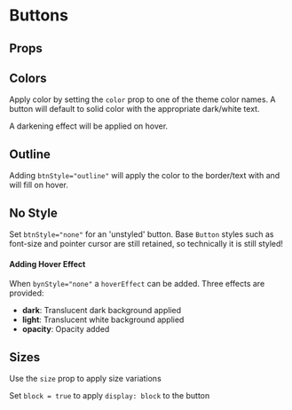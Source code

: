 
<Meta title="Buttons" component={Button} argTypes={stories.argTypes} />

# Buttons

<Description of={Button} />

<Canvas>
    <Story story={stories.AllProps} name="All Props" />
</Canvas>

## Props

<ArgsTable story="All Props" />

## Colors

Apply color by setting the `color` prop to one of the theme color names.
A button will default to solid color with the appropriate dark/white text.

A darkening effect will be applied on hover.

<Canvas>
    <Story story={stories.SolidColors} />
</Canvas>

## Outline

Adding `btnStyle="outline"` will apply the color to the border/text with and will fill on hover.

<Canvas>
    <Story story={stories.OutlineColors} />
</Canvas>

## No Style

Set `btnStyle="none"` for an 'unstyled' button. Base `Button` styles such as font-size and pointer cursor are still retained, so technically it is still styled!

<Canvas>
    <Story story={stories.NoStyle} />
</Canvas>

#### Adding Hover Effect

When `bynStyle="none"` a `hoverEffect` can be added. Three effects are provided:

-   **dark**: Translucent dark background applied
-   **light**: Translucent white background applied
-   **opacity**: Opacity added

<Canvas>
    <Story story={stories.Hover} />
</Canvas>

## Sizes

Use the `size` prop to apply size variations

<Canvas>
    <Story story={stories.Sizes} />
</Canvas>

Set `block = true` to apply `display: block` to the button

<Canvas>
    <Story story={stories.Block} />
</Canvas>
